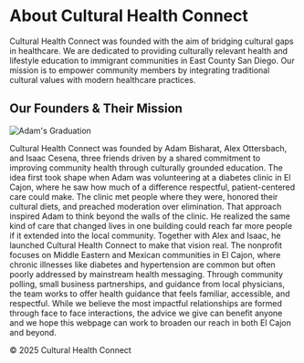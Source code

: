 
<div class="container">
  <h1>About Cultural Health Connect</h1>
  <p>
    Cultural Health Connect was founded with the aim of bridging cultural gaps in healthcare. We are dedicated to providing culturally relevant health and lifestyle education to immigrant communities in East County San Diego. Our mission is to empower community members by integrating traditional cultural values with modern healthcare practices.
  </p>

<h2>Our Founders & Their Mission</h2>
<div class="founder-profile">
  <img src="AdamGrad.jpeg" alt="Adam's Graduation">
  <p>Cultural Health Connect was founded by Adam Bisharat, Alex Ottersbach, and Isaac Cesena, three friends driven by a shared commitment to improving community health through culturally grounded education. The idea first took shape when Adam was volunteering at a diabetes clinic in El Cajon, where he saw how much of a difference respectful, patient-centered care could make. The clinic met people where they were, honored their cultural diets, and preached moderation over elimination. That approach inspired Adam to think beyond the walls of the clinic. He realized the same kind of care that changed lives in one building could reach far more people if it extended into the local community. Together with Alex and Isaac, he launched Cultural Health Connect to make that vision real. The nonprofit focuses on Middle Eastern and Mexican communities in El Cajon, where chronic illnesses like diabetes and hypertension are common but often poorly addressed by mainstream health messaging. Through community polling, small business partnerships, and guidance from local physicians, the team works to offer health guidance that feels familiar, accessible, and respectful. While we believe the most impactful relationships are formed through face to face interactions, the advice we give can benefit anyone and we hope this webpage can work to broaden our reach in both El Cajon and beyond.</p>
</div>

<!-- <div class="founder-profile">
  <img src="Images/founder2.jpg" alt="Founder 2">
  <p>Placeholder text about Founder 2. Share an overview of their journey and what inspires them to serve the community through CHC.</p>
</div>

<div class="founder-profile">
  <img src="Images/founder3.jpg" alt="Founder 3">
  <p>Placeholder text about Founder 3. A short biography here will showcase their role and vision for the organization.</p>
</div?
-->
</div>
<footer>
  © 2025 Cultural Health Connect
</footer>
